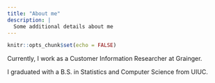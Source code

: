 ```yaml
---
title: "About me"
description: |
  Some additional details about me
---
```


```r
knitr::opts_chunk$set(echo = FALSE)
```

Currently, I work as a Customer Information Researcher at Grainger.  

I graduated with a B.S. in Statistics and Computer Science from UIUC.  
